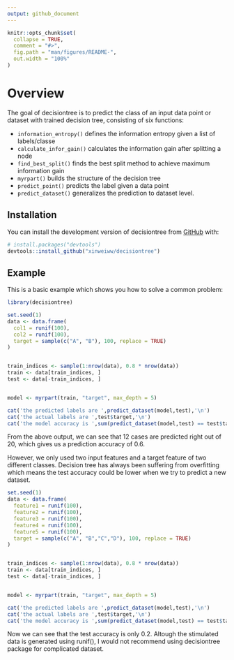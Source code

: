 ```yaml
---
output: github_document
---
```


<!-- README.md is generated from README.Rmd. Please edit that file -->

```r
knitr::opts_chunk$set(
  collapse = TRUE,
  comment = "#>",
  fig.path = "man/figures/README-",
  out.width = "100%"
)
```

# Overview

<!-- badges: start -->
<!-- badges: end -->

The goal of decisiontree is to predict the class of an input data point or dataset with trained decision tree, consisting of six functions:

- `information_entropy()` defines the information entropy given a list of labels/classe
- `calculate_infor_gain()` calculates the information gain after splitting a node
- `find_best_split()` finds the best split method to achieve maximum information gain
- `myrpart()` builds the structure of the decision tree
- `predict_point()` predicts the label given a data point
- `predict_dataset()` generalizes the prediction to dataset level.

## Installation

You can install the development version of decisiontree from [GitHub](https://github.com/) with:

``` r
# install.packages("devtools")
devtools::install_github("xinweiww/decisiontree")
```

## Example

This is a basic example which shows you how to solve a common problem:

```r
library(decisiontree)

set.seed(1)
data <- data.frame(
  col1 = runif(100),
  col2 = runif(100),
  target = sample(c("A", "B"), 100, replace = TRUE)
)


train_indices <- sample(1:nrow(data), 0.8 * nrow(data))
train <- data[train_indices, ]
test <- data[-train_indices, ]


model <- myrpart(train, "target", max_depth = 5)

cat('the predicted labels are ',predict_dataset(model,test),'\n')
cat('the actual labels are ',test$target,'\n')
cat('the model accuracy is ',sum(predict_dataset(model,test) == test$target) / nrow(test))

```
From the above output, we can see that 12 cases are predicted right out of 20, which gives us a prediction accuracy of 0.6.

However, we only used two input features and a target feature of two different classes. Decision tree has always been suffering from overfitting which means the test accuracy could be lower when we try to predict a new dataset.

```r
set.seed(1)
data <- data.frame(
  feature1 = runif(100),
  feature2 = runif(100),
  feature3 = runif(100),
  feature4 = runif(100),
  feature5 = runif(100),
  target = sample(c("A", "B","C","D"), 100, replace = TRUE)
)


train_indices <- sample(1:nrow(data), 0.8 * nrow(data))
train <- data[train_indices, ]
test <- data[-train_indices, ]


model <- myrpart(train, "target", max_depth = 5)

cat('the predicted labels are ',predict_dataset(model,test),'\n')
cat('the actual labels are ',test$target,'\n')
cat('the model accuracy is ',sum(predict_dataset(model,test) == test$target) / nrow(test))
```

Now we can see that the test accuracy is only 0.2. Altough the stimulated data is generated using runif(), I would not recommend using decisiontree package for complicated dataset.
